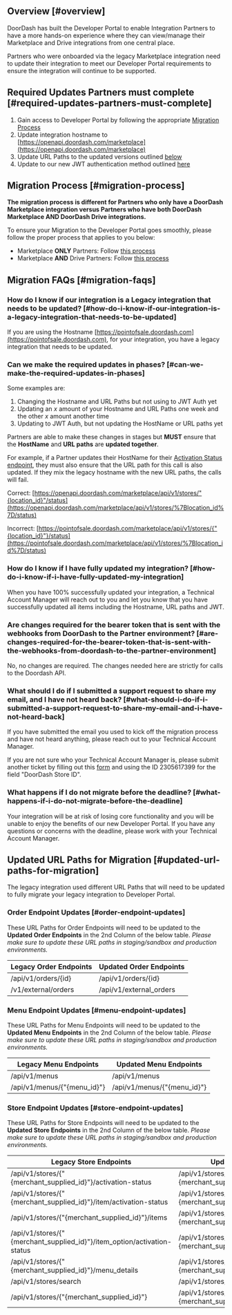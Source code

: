 ## Overview [#overview]

DoorDash has built the Developer Portal to enable Integration Partners to have a more hands-on experience where they can view/manage their Marketplace and Drive integrations from one central place.

Partners who were onboarded via the legacy Marketplace integration need to update their integration to meet our Developer Portal requirements to ensure the integration will continue to be supported.

## Required Updates Partners must complete [#required-updates-partners-must-complete]

1. Gain access to Developer Portal by following the appropriate [Migration Process](#migration-process)
2. Update integration hostname to [https://openapi.doordash.com/marketplace](https://openapi.doordash.com/marketplace)
3. Update URL Paths to the updated versions outlined [below](#updated-url-paths-for-migration)
4. Update to our new JWT authentication method outlined [here](https://developer.doordash.com/en-US/docs/marketplace/how_to/JWTs/)

## Migration Process [#migration-process]

**The migration process is different for Partners who only have a DoorDash Marketplace integration versus Partners who have both DoorDash Marketplace AND DoorDash Drive integrations.**

To ensure your Migration to the Developer Portal goes smoothly, please follow the proper process that applies to you below:

* Marketplace **ONLY** Partners: Follow [this process](https://developer.doordash.com/en-US/docs/marketplace/faq/marketplace_migration_steps)
* Marketplace **AND** Drive Partners: Follow [this process](https://developer.doordash.com/en-US/docs/marketplace/faq/marketplace_and_drive_migration)

## Migration FAQs [#migration-faqs]

### How do I know if our integration is a Legacy integration that needs to be updated? [#how-do-i-know-if-our-integration-is-a-legacy-integration-that-needs-to-be-updated]

If you are using the Hostname [https://pointofsale.doordash.com](https://pointofsale.doordash.com), for your integration, you have a legacy integration that needs to be updated.

### Can we make the required updates in phases? [#can-we-make-the-required-updates-in-phases]

Some examples are:

1. Changing the Hostname and URL Paths but not using to JWT Auth yet
2. Updating an *x* amount of your Hostname and URL Paths one week and the other *x* amount another time
3. Updating to JWT Auth, but not updating the HostName or URL paths yet

Partners are able to make these changes in stages but **MUST** ensure that the **HostName** and **URL paths** are **updated together**.

For example, if a Partner updates their HostName for their [Activation Status endpoint](https://developer.doordash.com/en-US/api/marketplace#tag/Store-Endpoints/operation/updateStoreStatus), they must also ensure that the URL path for this call is also updated.
If they mix the legacy hostname with the new URL paths, the calls will fail.

Correct:
[https://openapi.doordash.com/marketplace/api/v1/stores/"{location_id}"/status](https://openapi.doordash.com/marketplace/api/v1/stores/%7Blocation_id%7D/status)

Incorrect:
[https://pointofsale.doordash.com/marketplace/api/v1/stores/{"{location_id}"}/status](https://pointofsale.doordash.com/marketplace/api/v1/stores/%7Blocation_id%7D/status)

### How do I know if I have fully updated my integration? [#how-do-i-know-if-i-have-fully-updated-my-integration]

When you have 100% successfully updated your integration, a Technical Account Manager will reach out to you and let you know that you have successfully updated all items including the Hostname, URL paths and JWT.

### Are changes required for the bearer token that is sent with the webhooks from DoorDash to the Partner environment? [#are-changes-required-for-the-bearer-token-that-is-sent-with-the-webhooks-from-doordash-to-the-partner-environment]

No, no changes are required. The changes needed here are strictly for calls to the Doordash API.

### What should I do if I submitted a support request to share my email, and I have not heard back? [#what-should-i-do-if-i-submitted-a-support-request-to-share-my-email-and-i-have-not-heard-back]

If you have submitted the email you used to kick off the migration process and have not heard anything, please reach out to your Technical Account Manager.

If you are not sure who your Technical Account Manager is, please submit another ticket by filling out this [form](https://doordash.workflowcloud.com/forms/2828c42d-8fe2-48a0-82dd-f036f8c76c0d) and using the ID 2305617399 for the field "DoorDash Store ID".

### What happens if I do not migrate before the deadline? [#what-happens-if-i-do-not-migrate-before-the-deadline]

Your integration will be at risk of losing core functionality and you will be unable to enjoy the benefits of our new Developer Portal.
If you have any questions or concerns with the deadline, please work with your Technical Account Manager.

## Updated URL Paths for Migration [#updated-url-paths-for-migration]

The legacy integration used different URL Paths that will need to be updated to fully migrate your legacy integration to Developer Portal.

### Order Endpoint Updates [#order-endpoint-updates]

These URL Paths for Order Endpoints will need to be updated to the  **Updated Order Endpoints**  in the 2nd Column of the below table.
*Please make sure to update these URL paths in staging/sandbox and production environments.*

| Legacy Order Endpoints | Updated Order Endpoints |
| --- | --- |
| /api/v1/orders/{id} | /api/v1/orders/{id} |
| /v1/external/orders | /api/v1/external\_orders |

### Menu Endpoint Updates [#menu-endpoint-updates]

These URL Paths for Menu Endpoints will need to be updated to the  **Updated Menu Endpoints**  in the 2nd Column of the below table.
*Please make sure to update these URL paths in staging/sandbox and production environments.*

| Legacy Menu Endpoints | Updated Menu Endpoints |
| --- | --- |
| /api/v1/menus | /api/v1/menus |
| /api/v1/menus/{"{menu_id}"} | /api/v1/menus/{"{menu_id}"} |

### Store Endpoint Updates [#store-endpoint-updates]

These URL Paths for Store Endpoints will need to be updated to the  **Updated Store Endpoints**  in the 2nd Column of the below table.
*Please make sure to update these URL paths in staging/sandbox and production environments.*

| Legacy Store Endpoints | Updated Store Endpoints |
| --- | --- |
| /api/v1/stores/{"{merchant_supplied_id}"}/activation-status | /api/v1/stores/{"{merchant_supplied_id}"}/status |
| /api/v1/stores/{"{merchant_supplied_id}"}/item/activation-status | /api/v1/stores/{"{merchant_supplied_id}"}/items/status |
| /api/v1/stores/{"{merchant_supplied_id}"}/items | /api/v1/stores/{"{merchant_supplied_id}"}/items |
| /api/v1/stores/{"{merchant_supplied_id}"}/item_option/activation-status | /api/v1/stores/{"{merchant_supplied_id}"}/item_options/status |
| /api/v1/stores/{"{merchant_supplied_id}"}/menu_details | /api/v1/stores/{"{merchant_supplied_id}"}/menu_details |
| /api/v1/stores/search | /api/v1/stores/search |
| /api/v1/stores/{"{merchant_supplied_id}"} | /api/v1/stores/{"{merchant_supplied_id}"}/store_details |

